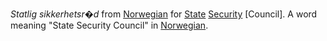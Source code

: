 ''Statlig sikkerhetsr�d'' from [[Norwegian]] for [[State]] [[Security]] [Council]. A word meaning "State Security Council" in [[Norwegian]].